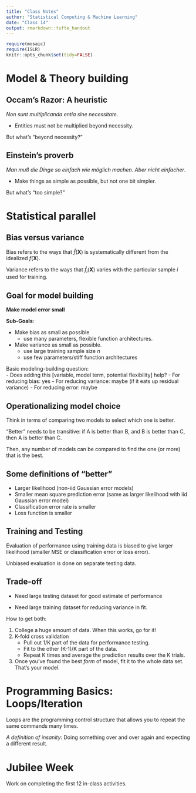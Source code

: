 ```yaml
---
title: "Class Notes"
author: "Statistical Computing & Machine Learning"
date: "Class 14"
output: rmarkdown::tufte_handout
---
```


```r
require(mosaic)
require(ISLR)
knitr::opts_chunk$set(tidy=FALSE)
```



# Model & Theory building

## Occam's Razor: A heuristic

*Non sunt multiplicanda entia sine necessitate*.

* Entities must not be multiplied beyond necessity.

But what's "beyond necessity?"

## Einstein's proverb

*Man muß die Dinge so einfach wie möglich machen. Aber nicht einfacher*.

* Make things as simple as possible, but not one bit simpler.

But what's "too simple?"

# Statistical parallel

## Bias versus variance

Bias refers to the ways that $\hat{f}({\mathbf X})$ is systematically different from the idealized $f({\mathbf X})$.

Variance refers to the ways that $\hat{f}_i({\mathbf X})$ varies with the particular sample $i$ used for training.

## Goal for model building

**Make model error small**

**Sub-Goals**:

* Make bias as small as possible
    - use many parameters, flexible function architectures.
* Make variance as small as possible.
    - use large training sample size $n$
    - use few parameters/stiff function architectures
    
Basic modeling-building question:    
- Does adding this [variable, model term, potential flexibility] help?
    - For reducing bias: yes
    - For reducing variance: maybe (if it eats up residual variance)
    - For reducing error: maybe
    
## Operationalizing model choice

Think in terms of comparing two models to select which one is better.

"Better" needs to be transitive: if A is better than B, and B is better than C, then A is better than C.

Then, any number of models can be compared to find the one (or more) that is the best.

## Some definitions of "better"

* Larger likelihood (non-iid Gaussian error models)
* Smaller mean square prediction error (same as larger likelihood with iid Gaussian error model)
* Classification error rate is smaller
* Loss function is smaller

## Training and Testing

Evaluation of performance using training data is biased to give larger likelihood (smaller MSE or classification error or loss error).

Unbiased evaluation is done on separate testing data.

## Trade-off

* Need large testing dataset for good estimate of performance

* Need large training dataset for reducing variance in fit.

How to get both:

1. College a huge amount of data.  When this works, go for it!
2. K-fold cross validation
    - Pull out 1/K part of the data for performance testing.
    - Fit to the other (K-1)/K part of the data.
    - Repeat K times and average the prediction results over the K trials.
3. Once you've found the best *form* of model, fit it to the whole data set.  That's your model.

# Programming Basics: Loops/Iteration

Loops are the programming control structure that allows you to repeat the same commands many times.

*A definition of insanity*: Doing something over and over again and expecting a different result.




# Jubilee Week

Work on completing the first 12 in-class activities.

